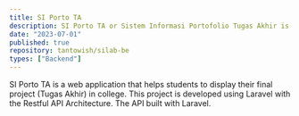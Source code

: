 ```yaml
---
title: SI Porto TA
description: SI Porto TA or Sistem Informasi Portofolio Tugas Akhir is a web application that display final project in Software Engineering Technology major.
date: "2023-07-01"
published: true
repository: tantowish/silab-be
types: ["Backend"]
---
```


SI Porto TA is a web application that helps students to display their final project (Tugas Akhir) in college. This project is developed using Laravel with the Restful API Architecture. The API built with Laravel.